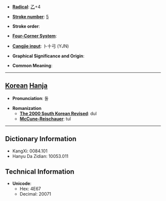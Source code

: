 * '''[[Wiktionary:Chinese radical index| Radical]]''': [[Wiktionary:Chinese radical index 乙|乙]]+4

* '''[[Wiktionary:Chinese total strokes index|Stroke number]]''': [[Wiktionary:Chinese total strokes index 5|5]]

* '''Stroke order''': 

* '''[[Wiktionary:Chinese four corner index|Four-Corner System]]''': 

* '''[[Wiktionary:Chinese Cangjie index|Cangjie input]]''': 卜十弓 (YJN)

* '''Graphical Significance and Origin''': 

* '''Common Meaning''': 

----

== [[Korean]] [[Hanja]] ==

* '''Pronunciation''': 둘

* '''Romanization'''
** '''[[The 2000 South Korean Revised Romanization|The 2000 South Korean Revised]]''': dul
** '''[[McCune-Reischauer]]''': tul

----

== Dictionary Information ==

* KangXi: 0084.101
* Hanyu Da Zidian: 10053.011

== Technical Information ==

* '''Unicode''':
** Hex: 4E67
** Decimal: 20071